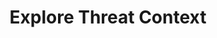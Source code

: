 ---
title: 'Explore Threat Context'
description: 'Use tags and timelines to explore threat context.'
---